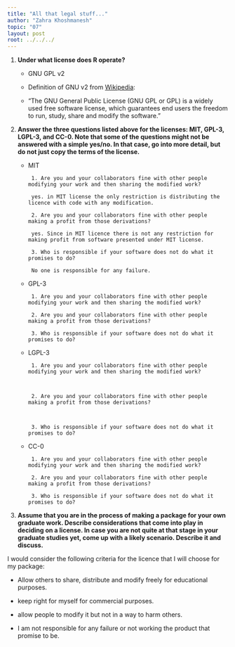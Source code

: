 ```yaml
---
title: "All that legal stuff..."
author: "Zahra Khoshmanesh"
topic: "07"
layout: post
root: ../../../
---
```







1. **Under what license does R operate?**

      + GNU GPL v2
       
      + Definition of GNU v2 from [Wikipedia](https://en.wikipedia.org/wiki/GNU_General_Public_License#Version_2):
       
      + "The GNU General Public License (GNU GPL or GPL) is a widely used free software license, which guarantees end users the freedom 
        to run, study, share and modify the software." 

2. **Answer the three questions listed above for the licenses: MIT, GPL-3,  LGPL-3, and CC-0. Note that some of the questions might not be answered with a simple yes/no. In that case, go into more detail, but do not just copy the terms of the license.**

      + MIT
   
             1. Are you and your collaborators fine with other people modifying your work and then sharing the modified work?
             
             yes. in MIT license the only restriction is distributing the licence with code with any modification.

             2. Are you and your collaborators fine with other people making a profit from those derivations?
             
             yes. Since in MIT licence there is not any restriction for making profit from software presented under MIT license.

             3. Who is responsible if your software does not do what it promises to do?
             
             No one is responsible for any failure.

      + GPL-3
   
             1. Are you and your collaborators fine with other people modifying your work and then sharing the modified work?

             2. Are you and your collaborators fine with other people making a profit from those derivations?

             3. Who is responsible if your software does not do what it promises to do?
             
      + LGPL-3
   
             1. Are you and your collaborators fine with other people modifying your work and then sharing the modified work?
             
            

             2. Are you and your collaborators fine with other people making a profit from those derivations?
             
            

             3. Who is responsible if your software does not do what it promises to do?
             
      + CC-0
   
             1. Are you and your collaborators fine with other people modifying your work and then sharing the modified work?

             2. Are you and your collaborators fine with other people making a profit from those derivations?

             3. Who is responsible if your software does not do what it promises to do?           
    

3. **Assume that you are in the process of making a package for your own graduate work. Describe considerations that come into play in deciding on a license. In case you are not quite at that stage in your graduate studies yet, come up with a likely scenario. Describe it and discuss.**

I would consider the following criteria for the licence that I will choose for my package:

* Allow others to share, distribute and modify freely for educational purposes.

* keep right for myself for commercial purposes.

* allow people to modify it but not in a way to harm others.

* I am not responsible for any failure or not working the product that promise to be.

